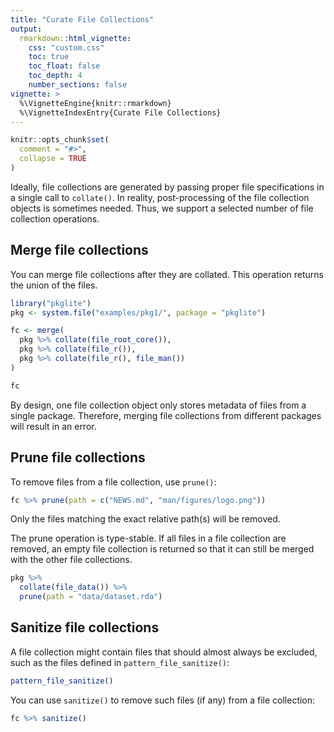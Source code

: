 ---
title: "Curate File Collections"
output:
  rmarkdown::html_vignette:
    css: "custom.css"
    toc: true
    toc_float: false
    toc_depth: 4
    number_sections: false
vignette: >
  %\VignetteEngine{knitr::rmarkdown}
  %\VignetteIndexEntry{Curate File Collections}
---

```{r, include=FALSE}
knitr::opts_chunk$set(
  comment = "#>",
  collapse = TRUE
)
```

Ideally, file collections are generated by passing proper file specifications
in a single call to `collate()`. In reality, post-processing of the
file collection objects is sometimes needed. Thus, we support a selected
number of file collection operations.

## Merge file collections

You can merge file collections after they are collated.
This operation returns the union of the files.

```{r}
library("pkglite")
pkg <- system.file("examples/pkg1/", package = "pkglite")

fc <- merge(
  pkg %>% collate(file_root_core()),
  pkg %>% collate(file_r()),
  pkg %>% collate(file_r(), file_man())
)

fc
```

By design, one file collection object only stores metadata of files from
a single package. Therefore, merging file collections from different
packages will result in an error.

## Prune file collections

To remove files from a file collection, use `prune()`:

```{r}
fc %>% prune(path = c("NEWS.md", "man/figures/logo.png"))
```

Only the files matching the exact relative path(s) will be removed.

The prune operation is type-stable. If all files in a file collection
are removed, an empty file collection is returned so that it can still
be merged with the other file collections.

```{r}
pkg %>%
  collate(file_data()) %>%
  prune(path = "data/dataset.rda")
```

## Sanitize file collections

A file collection might contain files that should almost always be excluded,
such as the files defined in `pattern_file_sanitize()`:

```{r}
pattern_file_sanitize()
```

You can use `sanitize()` to remove such files (if any) from a file collection:

```{r}
fc %>% sanitize()
```
